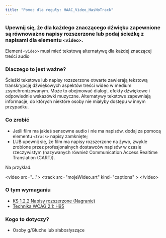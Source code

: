 ```yaml
---
title: "Pomoc dla reguły: HAAC_Video_HasNoTrack"
---
```


<div className="toolHelp">
<Row>
<Column colLg={16} colMd={8} colSm={4} className="toolHead">

### Upewnij się, że dla każdego znaczącego dźwięku zapewnione są równoważne napisy rozszerzone lub podaj ścieżkę z napisami dla elementu `<video>`.

<div id="locLevel"></div>

Element `<video>` musi mieć tekstową alternatywę dla każdej znaczącej treści audio

</Column>
</Row>
<Row>
<Column colLg={11} colMd={5} colSm={4} className="toolMain">

### Dlaczego to jest ważne?

Ścieżki tekstowe lub napisy rozszerzone otwarte zawierają tekstową transkrypcję dźwiękowych aspektów treści wideo w medium zsynchronizowanym. Może to obejmować dialogi, efekty dźwiękowe i odpowiednie wskazówki muzyczne. Alternatywy tekstowe zapewniają informacje, do których niektóre osoby nie miałyby dostępu w innym przypadku.

<div id="locSnippet"></div>

### Co zrobić

* Jeśli film ma jakieś sensowne audio i nie ma napisów, dodaj za pomocą elementu `<track>` napisy zamknięte;
* LUB upewnij się, że film ma napisy rozszerzone na żywo, zwykle zrobione przez profesjonalnych dostawców napisów w czasie rzeczywistym (nazywanych również Communication Access Realtime Translation (CART)).

Na przykład:

<CodeSnippet type="multi" light={true}>&lt;video src="..."&gt;
      &lt;track src="mojeWideo.srt" kind="captions" &gt;
&lt;/video&gt;</CodeSnippet>

</Column>
<Column colLg={5} colMd={3} colSm={4} className="toolLeft">

### O tym wymaganiu

* [KS 1.2.2 Napisy rozszerzone (Nagranie)](https://wcag.lepszyweb.pl/#captions-prerecorded)
* [Technika WCAG 2.1: H95](https://www.w3.org/WAI/WCAG21/Techniques/html/H95)

### Kogo to dotyczy?

* Osoby g/Głuche lub słabosłyszące

</Column>
</Row>
</div>

